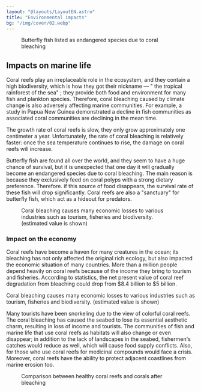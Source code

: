 ```yaml
---
layout: "@layouts/LayoutEN.astro"
title: "Environmental impacts"
bg: "/img/cover/02.webp"
---
```



<Figure mode="float-right" img={import("../../assets/img/02-2/Untitled.png")}>Butterfly fish listed as endangered species due to coral bleaching</Figure>

## Impacts on marine life

Coral reefs play an irreplaceable role in the ecosystem, and they contain a high biodiversity, which is how they got their nickname — " the tropical rainforest of the sea" ; they provide both food and environment for many fish and plankton species. Therefore, coral bleaching caused by climate change is also adversely affecting marine communities. For example, a study in Papua New Guinea demonstrated a decline in fish communities as associated coral communities are declining in the mean time.

The growth rate of coral reefs is slow, they only grow approximately one centimeter a year. Unfortunately, the rate of coral bleaching is relatively faster: once the sea temperature continues to rise, the damage on coral reefs will increase.

Butterfly fish are found all over the world, and they seem to have a huge chance of survival, but it is unexpected that one day it will gradually become an endangered species due to coral bleaching. The main reason is because they exclusively feed on coral polyps with a strong dietary preference. Therefore. if this source of food disappears, the survival rate of these fish will drop significantly. Coral reefs are also a "sanctuary" for butterfly fish, which act as a hideout for predators.

<Figure mode="float-left" imageFit="inside" img={import("../../assets/img/02-2/Untitled 1.png")}>Coral bleaching causes many economic losses to various industries such as tourism, fisheries and biodiversity. (estimated value is shown)</Figure>

### Impact on the economy

Coral reefs have become a haven for many creatures in the ocean; its bleaching has not only affected the original rich ecology, but also impacted the economic situation of many countries. More than a million people depend heavily on coral reefs because of the income they bring to tourism and fisheries. According to statistics, the net present value of coral reef degradation from bleaching could drop from $8.4 billion to  $5 billion.

Coral bleaching causes many economic losses to various industries such as tourism, fisheries and biodiversity. (estimated value is shown)

Many tourists have been snorkeling due to the view of colorful coral reefs. The coral bleaching has caused the seabed to lose its essential aesthetic charm, resulting in loss of income and tourists. The communities of fish and marine life that use coral reefs as habitats will also change or even disappear; in addition to the lack of landscapes in the seabed, fishermen's catches would reduce as well, which will cause food supply conflicts. Also, for those who use coral reefs for medicinal compounds would face a crisis. Moreover, coral reefs have the ability to protect adjacent coastlines from marine erosion too.

<Figure mode="center" img={import("../../assets/img/02-2/Untitled 2.png")} highQuality={1}>Comparison between healthy coral reefs and corals after bleaching</Figure>
